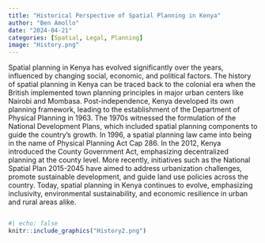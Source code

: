 ---
title: "Historical Perspective of Spatial Planning in Kenya"
author: "Ben Amollo"
date: "2024-04-21"
categories: [Spatial, Legal, Planning]
image: "History.png"
---

Spatial planning in Kenya has evolved significantly over the years, influenced by changing social, economic, and political factors. The history of spatial planning in Kenya can be traced back to the colonial era when the British implemented town planning principles in major urban centers like Nairobi and Mombasa. Post-independence, Kenya developed its own planning framework, leading to the establishment of the Department of Physical Planning in 1963. The 1970s witnessed the formulation of the National Development Plans, which included spatial planning components to guide the country's growth. In 1996, a spatial planning law came into being in the name of Physical Planning Act Cap 286. In the 2012, Kenya introduced the County Government Act, emphasizing decentralized planning at the county level. More recently, initiatives such as the National Spatial Plan 2015-2045 have aimed to address urbanization challenges, promote sustainable development, and guide land use policies across the country. Today, spatial planning in Kenya continues to evolve, emphasizing inclusivity, environmental sustainability, and economic resilience in urban and rural areas alike.

```         
```

```{r}
#| echo: false
knitr::include_graphics("History2.png")
```
